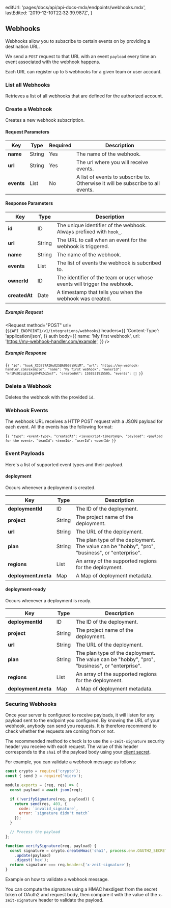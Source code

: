 
  editUrl: 'pages/docs/api/api-docs-mdx/endpoints/webhooks.mdx',
  lastEdited: '2019-12-10T22:32:39.987Z',
}

## Webhooks

Webhooks allow you to subscribe to certain events on <OrgName /> by providing a destination URL.

We send a `POST` request to that URL with an event `payload` every time an event associated with the webhook happens.

Each URL can register up to 5 webhooks for a given team or user account.

### List all Webhooks

<Endpoint method="GET" url="/v1/integrations/webhooks" />

Retrieves a list of all webhooks that are defined for the authorized account.

### Create a Webhook

<Endpoint method="POST" url="/v1/integrations/webhooks" />

Creates a new webhook subscription.

#### Request Parameters

| Key        | <HelpLink href="#api-basics/types" hasIcon>Type</HelpLink> | Required | Description                                                                     |
| ---------- | ---------------------------------------------------------- | -------- | ------------------------------------------------------------------------------- |
| **name**   | <HelpLink href="#api-basics/types">String</HelpLink>       | Yes      | The name of the webhook.                                                        |
| **url**    | <HelpLink href="#api-basics/types">String</HelpLink>       | Yes      | The url where you will receive events.                                          |
| **events** | <HelpLink href="#api-basics/types">List</HelpLink>         | No       | A list of events to subscribe to. Otherwise it will be subscribe to all events. |

#### Response Parameters

| Key           | <HelpLink href="#api-basics/types" hasIcon>Type</HelpLink> | Description                                                               |
| ------------- | ---------------------------------------------------------- | ------------------------------------------------------------------------- |
| **id**        | <HelpLink href="#api-basics/types">ID</HelpLink>           | The unique identifier of the webhook. Always prefixed with `hook_`.       |
| **url**       | <HelpLink href="#api-basics/types">String</HelpLink>       | The URL to call when an event for the webhook is triggered.               |
| **name**      | <HelpLink href="#api-basics/types">String</HelpLink>       | The name of the webhook.                                                  |
| **events**    | <HelpLink href="#api-basics/types">List</HelpLink>         | The list of events the webhook is subcribed to.                           |
| **ownerId**   | <HelpLink href="#api-basics/types">ID</HelpLink>           | The identifier of the team or user whose events will trigger the webhook. |
| **createdAt** | <HelpLink href="#api-basics/types">Date</HelpLink>         | A timestamp that tells you when the webhook was created.                  |

##### Example Request

<Request
  method="POST"
  url={`${API_ENDPOINT}/v1/integrations/webhooks`}
  headers={{
    'Content-Type': 'application/json',
  }}
  auth
  body={{
    name: 'My first webhook',
    url: 'https://my-webhook-handler.com/example',
  }}
/>

##### Example Response

<Code lang="json">{`{
  "id": "hook_XCG7t7AIHuO2SBA8667zNUiM",
  "url": "https://my-webhook-handler.com/example",
  "name": "My first webhook",
  "ownerId": "kr1PsOIzqEL5Xg6M4VZcZosf",
  "createdAt": 1558531915505,
  "events": []
}`}</Code>

### Delete a Webhook

<Endpoint method="DELETE" url="/v1/integrations/webhooks/:id" />

Deletes the webhook with the provided `id`.

### Webhook Events

The webhook URL receives a HTTP POST request with a JSON payload for each event. All the events has the following format:

<Code lang="json">{`{
  "type": <event-type>,
  "createdAt": <javascript-timestamp>,
  "payload": <payload for the event>,
  "teamId": <teamId>,
  "userId": <userId>
}`}</Code>

### Event Payloads

Here's a list of supported event types and their payload.

#### deployment

Occurs whenever a deployment is created.

| Key                 | <HelpLink href="#api-basics/types" hasIcon>Type</HelpLink> | Description                                                                                    |
| ------------------- | ---------------------------------------------------------- | ---------------------------------------------------------------------------------------------- |
| **deploymentId**    | <HelpLink href="#api-basics/types">ID</HelpLink>           | The ID of the deployment.                                                                      |
| **project**         | <HelpLink href="#api-basics/types">String</HelpLink>       | The project name of the deployment.                                                            |
| **url**             | <HelpLink href="#api-basics/types">String</HelpLink>       | The URL of the deployment.                                                                     |
| **plan**            | <HelpLink href="#api-basics/types">String</HelpLink>       | The plan type of the deployment. The value can be "hobby", "pro", "business", or "enterprise". |
| **regions**         | <HelpLink href="#api-basics/types">List</HelpLink>         | An array of the supported regions for the deployment.                                          |
| **deployment.meta** | <HelpLink href="#api-basics/types">Map</HelpLink>          | A Map of deployment metadata.                                                                  |

#### deployment-ready

Occurs whenever a deployment is ready.

| Key                 | <HelpLink href="#api-basics/types" hasIcon>Type</HelpLink> | Description                                                                                    |
| ------------------- | ---------------------------------------------------------- | ---------------------------------------------------------------------------------------------- |
| **deploymentId**    | <HelpLink href="#api-basics/types">ID</HelpLink>           | The ID of the deployment.                                                                      |
| **project**         | <HelpLink href="#api-basics/types">String</HelpLink>       | The project name of the deployment.                                                            |
| **url**             | <HelpLink href="#api-basics/types">String</HelpLink>       | The URL of the deployment.                                                                     |
| **plan**            | <HelpLink href="#api-basics/types">String</HelpLink>       | The plan type of the deployment. The value can be "hobby", "pro", "business", or "enterprise". |
| **regions**         | <HelpLink href="#api-basics/types">List</HelpLink>         | An array of the supported regions for the deployment.                                          |
| **deployment.meta** | <HelpLink href="#api-basics/types">Map</HelpLink>          | A Map of deployment metadata.                                                                  |

### Securing Webhooks

Once your server is configured to receive payloads, it will listen for any payload sent to the endpoint you configured. By knowing the URL of your webhook, anybody can send you requests. It is therefore recommend to check whether the requests are coming from <OrgName /> or not.

The recommended method to check is to use the `x-zeit-signature` security header you receive with each request. The value of this header corresponds to the `sha1` of the payload body using your [client secret](/docs/api#endpoints/oauth2).

For example, you can validate a webhook message as follows:

```js
const crypto = require('crypto');
const { send } = require('micro');

module.exports = (req, res) => {
  const payload = await json(req);

  if (!verifySignature(req, payload)) {
    return send(res, 403, {
      code: `invalid_signature`,
      error: `signature didn't match`
    });
  }

  // Process the payload
};

function verifySignature(req, payload) {
  const signature = crypto.createHmac('sha1', process.env.OAUTH2_SECRET)
    .update(payload)
    .digest('hex');
  return signature === req.headers['x-zeit-signature'];
}
```

<Caption>Example on how to validate a webhook message.</Caption>

You can compute the signature using a HMAC hexdigest from the secret token of OAuth2 and request body, then compare it with the value of the `x-zeit-signature` header to validate the payload.
